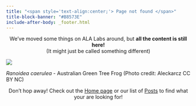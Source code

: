 ```yaml
---
title: "<span style='text-align:center;'> Page not found </span>"
title-block-banner: "#B8573E"
include-after-body: _footer.html
---
```


:::{style="text-align:center;"}

We've moved some things on ALA Labs around, but **all the content is still here!** <br>(It might just be called something different) 

:::

::: {layout="[-1,1,-1]" style="margin-left: auto; margin-right: auto;"}

![](images/species/green-tree-frog.jpg){.rounded}

:::

::: figure-caption
*Ranoidea caerulea* - Australian Green Tree Frog (Photo credit: Aleckarcz CC BY NC)
:::



:::{style="text-align:center;"}

Don't hop away! Check out the [Home page](https://labs.ala.org.au/) or our list of [Posts](https://labs.ala.org.au/posts/) to find what your are looking for!

:::
